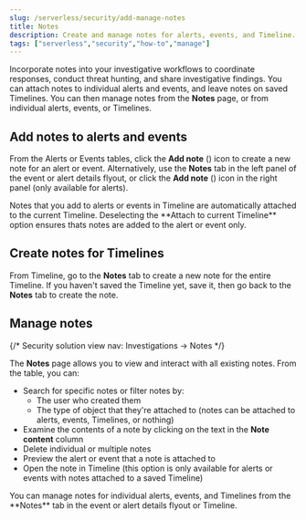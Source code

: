 ```yaml
---
slug: /serverless/security/add-manage-notes
title: Notes
description: Create and manage notes for alerts, events, and Timeline.
tags: ["serverless","security","how-to","manage"]
---
```


<DocBadge template="technical preview" />
<div id="add-manage-notes"></div>

Incorporate notes into your investigative workflows to coordinate responses, conduct threat hunting, and share investigative findings. You can attach notes to individual alerts and events, and leave notes on saved Timelines. You can then manage notes from the **Notes** page, or from individual alerts, events, or Timelines.

<div id="add-notes-documents"></div>

## Add notes to alerts and events 

From the Alerts or Events tables, click the **Add note** (<DocIcon type="editorComment" title="The icon that lets you to add a new note" />) icon to create a new note for an alert or event. Alternatively, use the **Notes** tab in the left panel of the event or alert details flyout, or click the **Add note** (<DocIcon type="plusInCircle" title="The icon that lets you to add a new note" />) icon in the right panel (only available for alerts).

<DocCallOut title="Note">
 Notes that you add to alerts or events in Timeline are automatically attached to the current Timeline. Deselecting the **Attach to current Timeline** option ensures thats notes are added to the alert or event only. 
</DocCallOut>

<div id="add-notes-timelines"></div>

## Create notes for Timelines

From Timeline, go to the **Notes** tab to create a new note for the entire Timeline. If you haven't saved the Timeline yet, save it, then go back to the **Notes** tab to create the note. 

<div id="manage-notes"></div>

## Manage notes 

{/* Security solution view nav: Investigations -> Notes */}

The **Notes** page allows you to view and interact with all existing notes. From the table, you can:
* Search for specific notes or filter notes by:
   * The user who created them
   * The type of object that they're attached to (notes can be attached to alerts, events, Timelines, or nothing)
* Examine the contents of a note by clicking on the text in the **Note content** column  
* Delete individual or multiple notes 
* Preview the alert or event that a note is attached to
* Open the note in Timeline (this option is only available for alerts or events with notes attached to a saved Timeline) 

<DocImage size="l" url="../images/notes/-notes-management-page.png" alt="Notes management page"/>

<DocCallOut title="Tip">
You can manage notes for individual alerts, events, and Timelines from the **Notes** tab in the event or alert details flyout or Timeline.
</DocCallOut>



